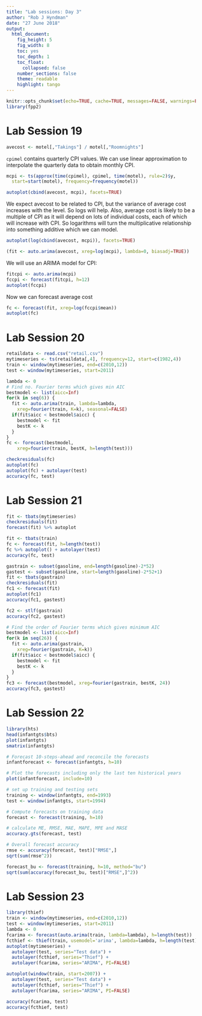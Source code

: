 ```yaml
---
title: "Lab sessions: Day 3"
author: "Rob J Hyndman"
date: "27 June 2018"
output:
  html_document:
    fig_height: 5
    fig_width: 8
    toc: yes
    toc_depth: 1
    toc_float:
      collapsed: false
    number_sections: false
    theme: readable
    highlight: tango
---
```


```r
knitr::opts_chunk$set(echo=TRUE, cache=TRUE, messages=FALSE, warnings=FALSE)
library(fpp2)
```

# Lab Session 19

```r
avecost <- motel[,"Takings"] / motel[,"Roomnights"]
```

`cpimel` contains quarterly CPI values. We can use linear approximation to interpolate the quarterly data to obtain monthly CPI.

```r
mcpi <- ts(approx(time(cpimel), cpimel, time(motel), rule=2)$y,
  start=start(motel), frequency=frequency(motel))
```

```r
autoplot(cbind(avecost, mcpi), facets=TRUE)
```

We expect avecost to be related to CPI, but the variance of average cost increases with the level. So logs will help. Also, average cost is likely to be a multiple of CPI as it will depend on lots of individual costs, each of which will increase with CPI. So logarithms will turn the multiplicative relationship into something additive which we can model.

```r
autoplot(log(cbind(avecost, mcpi)), facets=TRUE)
```

```r
(fit <- auto.arima(avecost, xreg=log(mcpi), lambda=0, biasadj=TRUE))
```

We will use an ARIMA model for CPI:

```r
fitcpi <- auto.arima(mcpi)
fccpi <- forecast(fitcpi, h=12)
autoplot(fccpi)
```

Now we can forecast average cost

```r
fc <- forecast(fit, xreg=log(fccpi$mean))
autoplot(fc)
```


# Lab Session 20


```r
retaildata <- read.csv("retail.csv")
mytimeseries <- ts(retaildata[,4], frequency=12, start=c(1982,4))
train <- window(mytimeseries, end=c(2010,12))
test <- window(mytimeseries, start=2011)
```

```r
lambda <- 0
# Find no. Fourier terms which gives min AIC
bestmodel <- list(aicc=Inf)
for(k in seq(6)) {
  fit <- auto.arima(train, lambda=lambda,
    xreg=fourier(train, K=k), seasonal=FALSE)
  if(fit$aicc < bestmodel$aicc) {
    bestmodel <- fit
    bestK <- k
  }
}
fc <- forecast(bestmodel, 
    xreg=fourier(train, bestK, h=length(test)))
```

```r
checkresiduals(fc)
autoplot(fc)
autoplot(fc) + autolayer(test)
accuracy(fc, test)
```

# Lab Session 21

```r
fit <- tbats(mytimeseries)
checkresiduals(fit)
forecast(fit) %>% autoplot

fit <- tbats(train)
fc <- forecast(fit, h=length(test)) 
fc %>% autoplot() + autolayer(test)
accuracy(fc, test)
```

```r
gastrain <- subset(gasoline, end=length(gasoline)-2*52)
gastest <- subset(gasoline, start=length(gasoline)-2*52+1)
fit <- tbats(gastrain)
checkresiduals(fit)
fc1 <- forecast(fit)
autoplot(fc1)
accuracy(fc1, gastest)
```

```r
fc2 <- stlf(gastrain)
accuracy(fc2, gastest)
```

```r
# Find the order of Fourier terms which gives minimum AIC
bestmodel <- list(aicc=Inf)
for(k in seq(26)) {
  fit <- auto.arima(gastrain,
    xreg=fourier(gastrain, K=k))
  if(fit$aicc < bestmodel$aicc) {
    bestmodel <- fit
    bestK <- k
  }
}
fc3 <- forecast(bestmodel, xreg=fourier(gastrain, bestK, 24))
accuracy(fc3, gastest)
```

# Lab Session 22

```r
library(hts)
head(infantgts$bts)
plot(infantgts)
smatrix(infantgts)

# Forecast 10-steps-ahead and reconcile the forecasts
infantforecast <- forecast(infantgts, h=10)

# Plot the forecasts including only the last ten historical years
plot(infantforecast, include=10)

# set up training and testing sets
training <- window(infantgts, end=1993)
test <- window(infantgts, start=1994)

# Compute forecasts on training data
forecast <- forecast(training, h=10)

# calculate ME, RMSE, MAE, MAPE, MPE and MASE
accuracy.gts(forecast, test)
```

```r
# Overall forecast accuracy
rmse <- accuracy(forecast, test)["RMSE",]
sqrt(sum(rmse^2))
```

```r
forecast_bu <- forecast(training, h=10, method="bu")
sqrt(sum(accuracy(forecast_bu, test)["RMSE",]^2))
```


# Lab Session 23

```r
library(thief)
train <- window(mytimeseries, end=c(2010,12))
test <- window(mytimeseries, start=2011)
lambda <- 0
fcarima <- forecast(auto.arima(train, lambda=lambda), h=length(test))
fcthief <- thief(train, usemodel='arima', lambda=lambda, h=length(test))
autoplot(mytimeseries) +
  autolayer(test, series="Test data") +
  autolayer(fcthief, series="Thief") +
  autolayer(fcarima, series="ARIMA", PI=FALSE) 
```

```r
autoplot(window(train, start=2007)) +
  autolayer(test, series="Test data") +
  autolayer(fcthief, series="Thief") +
  autolayer(fcarima, series="ARIMA", PI=FALSE)
```

```r
accuracy(fcarima, test)
accuracy(fcthief, test)
```

